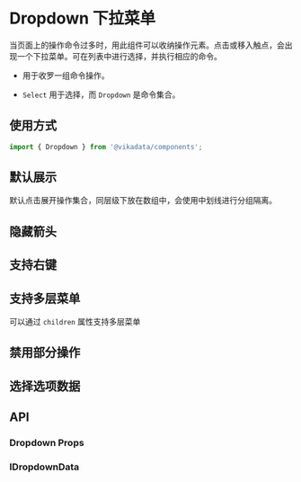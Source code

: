 
<Meta title="基础组件/Dropdown 下拉菜单/文档" />

# Dropdown 下拉菜单

当页面上的操作命令过多时，用此组件可以收纳操作元素。点击或移入触点，会出现一个下拉菜单。可在列表中进行选择，并执行相应的命令。

- 用于收罗一组命令操作。

- `Select` 用于选择，而 `Dropdown` 是命令集合。

## 使用方式

```jsx
import { Dropdown } from '@vikadata/components';
```

## 默认展示

默认点击展开操作集合，同层级下放在数组中，会使用中划线进行分组隔离。

<Canvas>
 <Story id="基础组件-dropdown-下拉菜单--default" />
</Canvas>

## 隐藏箭头

<Canvas>
 <Story id="基础组件-dropdown-下拉菜单--hide-arrow" />
</Canvas>

## 支持右键

<Canvas>
 <Story id="基础组件-dropdown-下拉菜单--right-click" />
</Canvas>

## 支持多层菜单

可以通过 `children` 属性支持多层菜单

<Canvas>
 <Story id="基础组件-dropdown-下拉菜单--secondary-menu" />
</Canvas>

## 禁用部分操作

<Canvas>
 <Story id="基础组件-dropdown-下拉菜单--disabled-menu" />
</Canvas>

## 选择选项数据

<Canvas>
 <Story id="基础组件-dropdown-下拉菜单--select-menu-value" />
</Canvas>

## API

### Dropdown Props

<ArgsTable of={Dropdown} />

### IDropdownData

<ArgsTable of={ContextMenu} />


